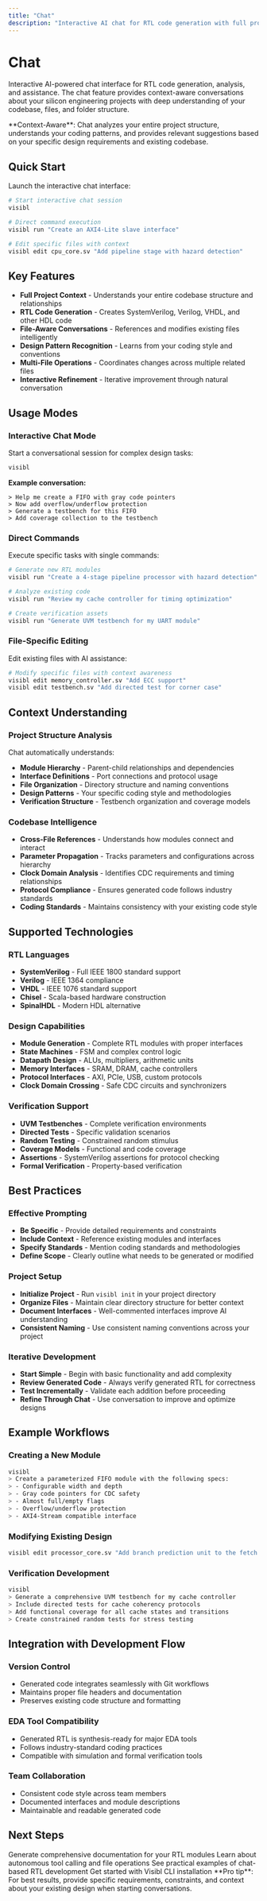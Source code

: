 ```yaml
---
title: "Chat"
description: "Interactive AI chat for RTL code generation with full project context"
---
```


# Chat

Interactive AI-powered chat interface for RTL code generation, analysis, and assistance. The chat feature provides context-aware conversations about your silicon engineering projects with deep understanding of your codebase, files, and folder structure.

<Info>
**Context-Aware**: Chat analyzes your entire project structure, understands your coding patterns, and provides relevant suggestions based on your specific design requirements and existing codebase.
</Info>

## Quick Start

Launch the interactive chat interface:

```bash
# Start interactive chat session
visibl

# Direct command execution
visibl run "Create an AXI4-Lite slave interface"

# Edit specific files with context
visibl edit cpu_core.sv "Add pipeline stage with hazard detection"
```

## Key Features

- **Full Project Context** - Understands your entire codebase structure and relationships
- **RTL Code Generation** - Creates SystemVerilog, Verilog, VHDL, and other HDL code
- **File-Aware Conversations** - References and modifies existing files intelligently
- **Design Pattern Recognition** - Learns from your coding style and conventions
- **Multi-File Operations** - Coordinates changes across multiple related files
- **Interactive Refinement** - Iterative improvement through natural conversation

## Usage Modes

### Interactive Chat Mode

Start a conversational session for complex design tasks:

```bash
visibl
```

**Example conversation:**
```
> Help me create a FIFO with gray code pointers
> Now add overflow/underflow protection  
> Generate a testbench for this FIFO
> Add coverage collection to the testbench
```

### Direct Commands

Execute specific tasks with single commands:

```bash
# Generate new RTL modules
visibl run "Create a 4-stage pipeline processor with hazard detection"

# Analyze existing code
visibl run "Review my cache controller for timing optimization"

# Create verification assets
visibl run "Generate UVM testbench for my UART module"
```

### File-Specific Editing

Edit existing files with AI assistance:

```bash
# Modify specific files with context awareness
visibl edit memory_controller.sv "Add ECC support"
visibl edit testbench.sv "Add directed test for corner case"
```

## Context Understanding

### Project Structure Analysis

Chat automatically understands:
- **Module Hierarchy** - Parent-child relationships and dependencies
- **Interface Definitions** - Port connections and protocol usage
- **File Organization** - Directory structure and naming conventions
- **Design Patterns** - Your specific coding style and methodologies
- **Verification Structure** - Testbench organization and coverage models

### Codebase Intelligence

- **Cross-File References** - Understands how modules connect and interact
- **Parameter Propagation** - Tracks parameters and configurations across hierarchy
- **Clock Domain Analysis** - Identifies CDC requirements and timing relationships
- **Protocol Compliance** - Ensures generated code follows industry standards
- **Coding Standards** - Maintains consistency with your existing code style

## Supported Technologies

### RTL Languages
- **SystemVerilog** - Full IEEE 1800 standard support
- **Verilog** - IEEE 1364 compliance  
- **VHDL** - IEEE 1076 standard support
- **Chisel** - Scala-based hardware construction
- **SpinalHDL** - Modern HDL alternative

### Design Capabilities
- **Module Generation** - Complete RTL modules with proper interfaces
- **State Machines** - FSM and complex control logic
- **Datapath Design** - ALUs, multipliers, arithmetic units
- **Memory Interfaces** - SRAM, DRAM, cache controllers
- **Protocol Interfaces** - AXI, PCIe, USB, custom protocols
- **Clock Domain Crossing** - Safe CDC circuits and synchronizers

### Verification Support
- **UVM Testbenches** - Complete verification environments
- **Directed Tests** - Specific validation scenarios
- **Random Testing** - Constrained random stimulus
- **Coverage Models** - Functional and code coverage
- **Assertions** - SystemVerilog assertions for protocol checking
- **Formal Verification** - Property-based verification

## Best Practices

### Effective Prompting
- **Be Specific** - Provide detailed requirements and constraints
- **Include Context** - Reference existing modules and interfaces
- **Specify Standards** - Mention coding standards and methodologies
- **Define Scope** - Clearly outline what needs to be generated or modified

### Project Setup
- **Initialize Project** - Run `visibl init` in your project directory
- **Organize Files** - Maintain clear directory structure for better context
- **Document Interfaces** - Well-commented interfaces improve AI understanding
- **Consistent Naming** - Use consistent naming conventions across your project

### Iterative Development
- **Start Simple** - Begin with basic functionality and add complexity
- **Review Generated Code** - Always verify generated RTL for correctness
- **Test Incrementally** - Validate each addition before proceeding
- **Refine Through Chat** - Use conversation to improve and optimize designs

## Example Workflows

### Creating a New Module

```bash
visibl
> Create a parameterized FIFO module with the following specs:
> - Configurable width and depth
> - Gray code pointers for CDC safety
> - Almost full/empty flags
> - Overflow/underflow protection
> - AXI4-Stream compatible interface
```

### Modifying Existing Design

```bash
visibl edit processor_core.sv "Add branch prediction unit to the fetch stage"
```

### Verification Development

```bash
visibl
> Generate a comprehensive UVM testbench for my cache controller
> Include directed tests for cache coherency protocols
> Add functional coverage for all cache states and transitions
> Create constrained random tests for stress testing
```

## Integration with Development Flow

### Version Control
- Generated code integrates seamlessly with Git workflows
- Maintains proper file headers and documentation
- Preserves existing code structure and formatting

### EDA Tool Compatibility
- Generated RTL is synthesis-ready for major EDA tools
- Follows industry-standard coding practices
- Compatible with simulation and formal verification tools

### Team Collaboration
- Consistent code style across team members
- Documented interfaces and module descriptions
- Maintainable and readable generated code

## Next Steps

<CardGroup cols={2}>
<Card title="Doc Gen" icon="file-text" href="/cli/doc-gen">
Generate comprehensive documentation for your RTL modules
</Card>

<Card title="Agent" icon="robot" href="/cli/agent">
Learn about autonomous tool calling and file operations
</Card>

<Card title="Examples" icon="code" href="/cli/examples">
See practical examples of chat-based RTL development
</Card>

<Card title="Installation" icon="download" href="/cli/installation">
Get started with Visibl CLI installation
</Card>
</CardGroup>

<Tip>
**Pro tip**: For best results, provide specific requirements, constraints, and context about your existing design when starting conversations.
</Tip>
